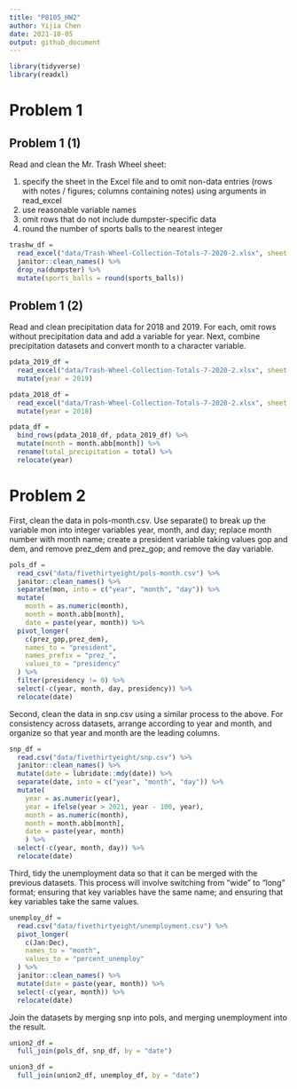 ```yaml
---
title: "P8105_HW2"
author: Yijia Chen
date: 2021-10-05
output: github_document
---
```


```r
library(tidyverse)
library(readxl)
```

# Problem 1
## Problem 1 (1)

Read and clean the Mr. Trash Wheel sheet:

1. specify the sheet in the Excel file and to omit non-data entries (rows with notes / figures; columns containing notes) using arguments in read_excel
2. use reasonable variable names
3. omit rows that do not include dumpster-specific data
4. round the number of sports balls to the nearest integer

```r
trashw_df = 
  read_excel("data/Trash-Wheel-Collection-Totals-7-2020-2.xlsx", sheet = "Mr. Trash Wheel", range = "A2:N408") %>%
  janitor::clean_names() %>% 
  drop_na(dumpster) %>% 
  mutate(sports_balls = round(sports_balls))
```

## Problem 1 (2)

Read and clean precipitation data for 2018 and 2019. For each, omit rows without precipitation data and add a variable for year. Next, combine precipitation datasets and convert month to a character variable.

```r

pdata_2019_df = 
  read_excel("data/Trash-Wheel-Collection-Totals-7-2020-2.xlsx", sheet = "2019 Precipitation", range = "A2:B14") %>%   janitor::clean_names() %>% 
  mutate(year = 2019)

pdata_2018_df = 
  read_excel("data/Trash-Wheel-Collection-Totals-7-2020-2.xlsx", sheet = "2018 Precipitation", range = "A2:B14") %>%   janitor::clean_names() %>% 
  mutate(year = 2018)

pdata_df = 
  bind_rows(pdata_2018_df, pdata_2019_df) %>% 
  mutate(month = month.abb[month]) %>% 
  rename(total_precipitation = total) %>% 
  relocate(year)

```

# Problem 2

First, clean the data in pols-month.csv. Use separate() to break up the variable mon into integer variables year, month, and day; replace month number with month name; create a president variable taking values gop and dem, and remove prez_dem and prez_gop; and remove the day variable.

```r
pols_df = 
  read_csv("data/fivethirtyeight/pols-month.csv") %>% 
  janitor::clean_names() %>% 
  separate(mon, into = c("year", "month", "day")) %>% 
  mutate(
    month = as.numeric(month),
    month = month.abb[month],
    date = paste(year, month)) %>% 
  pivot_longer(
    c(prez_gop,prez_dem),
    names_to = "president",
    names_prefix = "prez_",
    values_to = "presidency"
  ) %>% 
  filter(presidency != 0) %>% 
  select(-c(year, month, day, presidency)) %>% 
  relocate(date)
```

Second, clean the data in snp.csv using a similar process to the above. For consistency across datasets, arrange according to year and month, and organize so that year and month are the leading columns.

```r
snp_df = 
  read.csv("data/fivethirtyeight/snp.csv") %>% 
  janitor::clean_names() %>% 
  mutate(date = lubridate::mdy(date)) %>% 
  separate(date, into = c("year", "month", "day")) %>% 
  mutate(
    year = as.numeric(year),
    year = ifelse(year > 2021, year - 100, year),
    month = as.numeric(month),
    month = month.abb[month],
    date = paste(year, month)
    ) %>% 
  select(-c(year, month, day)) %>% 
  relocate(date)
```

Third, tidy the unemployment data so that it can be merged with the previous datasets. This process will involve switching from “wide” to “long” format; ensuring that key variables have the same name; and ensuring that key variables take the same values.

```r
unemploy_df = 
  read.csv("data/fivethirtyeight/unemployment.csv") %>% 
  pivot_longer(
    c(Jan:Dec),
    names_to = "month",
    values_to = "percent_unemploy"
  ) %>% 
  janitor::clean_names() %>% 
  mutate(date = paste(year, month)) %>% 
  select(-c(year, month)) %>% 
  relocate(date)
```

Join the datasets by merging snp into pols, and merging unemployment into the result.

```r
union2_df = 
  full_join(pols_df, snp_df, by = "date")

union3_df = 
  full_join(union2_df, unemploy_df, by = "date")
```

